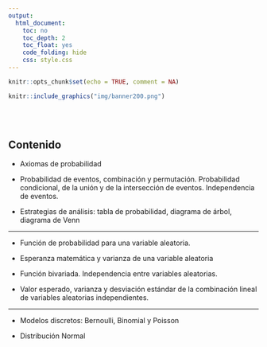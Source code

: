 ```yaml
---
output:
  html_document:
    toc: no
    toc_depth: 2
    toc_float: yes
    code_folding: hide
    css: style.css
---
```



```r
knitr::opts_chunk$set(echo = TRUE, comment = NA)
```

```r
knitr::include_graphics("img/banner200.png")
```
<br/><br/>


<!-- # **Introducción** -->


<!-- El concepto de probabilidad constituye uno de los  pilares de la estadística que permiten la construcción de  conceptos posteriores como el de  variable aleatoria e inferencia estadística. Se parte de  los  conceptos básicos para lo cual se requiere revisar los temas de teoría de  conjuntos y técnicas de conteo del módulo 0. -->

<!-- El concepto de variable  aleatoria  y sus principales características como el  valor esperado, la varianza, funciones de  distribución de  probabilidad y distribución  acumulada, distribuciones conjuntas, covarianza y correlación, permiten la identificación de diferentes modelos para su  uso a través de la simulación de situaciones reales.  -->
<!-- <br/><br/><br/> -->

<!-- # **Objetivo** -->

<!-- Al finalizar el módulo el estudiante estará en capacidad de DESARROLLAR el pensamiento probabilístico mediante el cálculo e interpretación de probabilidades mediante la  comprensión de los CONCEPTOS BASICOS, los diferentes ENFOQUES y TIPOS de probabilidad  que le ayuden en la valoración del riesgo para la toma de decisiones. -->

<!-- Al finalizar el módulo el estudiante estará en capacidad de APLICAR los conceptos y las principales características  de las VARIABLE ALEATORIA UNIVARIADAS y CONJUNTAS para RESOLVER problemas mediante la simulación a través de software estadístico -->

<!-- <br/><br/><br/> -->

## **Contenido**

* Axiomas de probabilidad

* Probabilidad de eventos, combinación y permutación. Probabilidad condicional, de la unión y de la intersección de eventos. Independencia de eventos. 

* Estrategias de análisis: tabla de probabilidad, diagrama de árbol, diagrama de Venn

---

* Función de probabilidad para una variable aleatoria. 


* Esperanza matemática y varianza de una variable aleatoria 

* Función bivariada. Independencia entre variables aleatorias. 

* Valor esperado, varianza y desviación estándar de la combinación lineal de variables aleatorias independientes.

---
* Modelos discretos: Bernoulli, Binomial y Poisson

* Distribución Normal

<br/><br/><br/>
